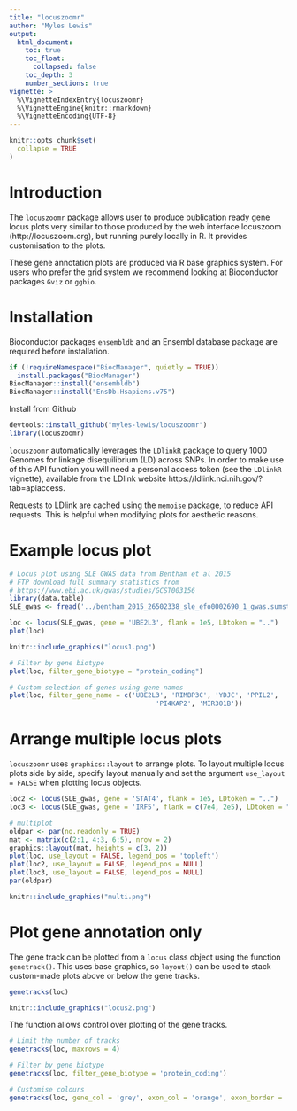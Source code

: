 ```yaml
---
title: "locuszoomr"
author: "Myles Lewis"
output:
  html_document:
    toc: true
    toc_float:
      collapsed: false
    toc_depth: 3
    number_sections: true
vignette: >
  %\VignetteIndexEntry{locuszoomr}
  %\VignetteEngine{knitr::rmarkdown}
  %\VignetteEncoding{UTF-8}
---
```


```r
knitr::opts_chunk$set(
  collapse = TRUE
)
```

# Introduction

The `locuszoomr` package allows user to produce publication ready gene locus 
plots very similar to those produced by the web interface locuszoom 
(http://locuszoom.org), but running purely locally in R. It provides 
customisation to the plots.

These gene annotation plots are produced via R base graphics system. For users
who prefer the grid system we recommend looking at Bioconductor packages `Gviz`
or `ggbio`.

# Installation

Bioconductor packages `ensembldb` and an Ensembl database package are required 
before installation.

```r
if (!requireNamespace("BiocManager", quietly = TRUE))
  install.packages("BiocManager")
BiocManager::install("ensembldb")
BiocManager::install("EnsDb.Hsapiens.v75")
```

Install from Github
```r
devtools::install_github("myles-lewis/locuszoomr")
library(locuszoomr)
```

`locuszoomr` automatically leverages the `LDlinkR` package to query 1000 Genomes 
for linkage disequilibrium (LD) across SNPs. In order to make use of this API
function you will need a personal access token (see the `LDlinkR` vignette), 
available from the LDlink website https://ldlink.nci.nih.gov/?tab=apiaccess.

Requests to LDlink are cached using the `memoise` package, to reduce API 
requests. This is helpful when modifying plots for aesthetic reasons.

# Example locus plot

```r
# Locus plot using SLE GWAS data from Bentham et al 2015
# FTP download full summary statistics from
# https://www.ebi.ac.uk/gwas/studies/GCST003156
library(data.table)
SLE_gwas <- fread('../bentham_2015_26502338_sle_efo0002690_1_gwas.sumstats.tsv')

loc <- locus(SLE_gwas, gene = 'UBE2L3', flank = 1e5, LDtoken = "..")
plot(loc)
```

```r
knitr::include_graphics("locus1.png")
```

```r
# Filter by gene biotype
plot(loc, filter_gene_biotype = "protein_coding")

# Custom selection of genes using gene names
plot(loc, filter_gene_name = c('UBE2L3', 'RIMBP3C', 'YDJC', 'PPIL2',
                                     'PI4KAP2', 'MIR301B'))
```

# Arrange multiple locus plots

`locuszoomr` uses `graphics::layout` to arrange plots. To layout multiple locus plots side by side, specify layout manually and set the argument `use_layout = FALSE` when plotting locus objects.

```r

loc2 <- locus(SLE_gwas, gene = 'STAT4', flank = 1e5, LDtoken = "..")
loc3 <- locus(SLE_gwas, gene = 'IRF5', flank = c(7e4, 2e5), LDtoken = "..")

# multiplot
oldpar <- par(no.readonly = TRUE)
mat <- matrix(c(2:1, 4:3, 6:5), nrow = 2)
graphics::layout(mat, heights = c(3, 2))
plot(loc, use_layout = FALSE, legend_pos = 'topleft')
plot(loc2, use_layout = FALSE, legend_pos = NULL)
plot(loc3, use_layout = FALSE, legend_pos = NULL)
par(oldpar)
```

```r
knitr::include_graphics("multi.png")
```

# Plot gene annotation only

The gene track can be plotted from a `locus` class object using the function 
`genetrack()`. This uses base graphics, so `layout()` can be used to stack 
custom-made plots above or below the gene tracks.

```r
genetracks(loc)
```

```r
knitr::include_graphics("locus2.png")
```

The function allows control over plotting of the gene tracks.

```r
# Limit the number of tracks
genetracks(loc, maxrows = 4)

# Filter by gene biotype
genetracks(loc, filter_gene_biotype = 'protein_coding')

# Customise colours
genetracks(loc, gene_col = 'grey', exon_col = 'orange', exon_border = 'darkgrey')
```

